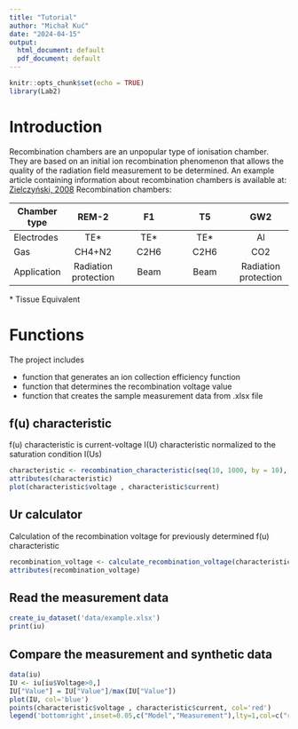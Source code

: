 ```yaml
---
title: "Tutorial"
author: "Michał Kuć"
date: "2024-04-15"
output:
  html_document: default
  pdf_document: default
---
```


```r
knitr::opts_chunk$set(echo = TRUE)
library(Lab2)
```

# Introduction

Recombination chambers are an unpopular type of ionisation chamber. They are based on an initial ion recombination phenomenon that allows the quality of the radiation field measurement to be determined.
An example article containing information about recombination chambers is available at: [Zielczyński, 2008](https://bibliotekanauki.pl/articles/147680.pdf)
Recombination chambers:

|Chamber type| REM-2 | F1 | T5 | GW2 |
|---|:-:|:-:|:-:|:-:|
| Electrodes | TE* | TE* | TE* | Al |
| Gas | CH4+N2 | C2H6 | C2H6 | CO2|
| Application | Radiation protection | Beam | Beam | Radiation protection |

\* Tissue Equivalent

# Functions

The project includes

 * function that generates an ion collection efficiency function
 * function that determines the recombination voltage value
 * function that creates the sample measurement data from .xlsx file

## f(u) characteristic
f(u) characteristic is current-voltage I(U) characteristic normalized to the saturation condition I(Us)

```r
characteristic <- recombination_characteristic(seq(10, 1000, by = 10), L=4)
attributes(characteristic)
plot(characteristic$voltage , characteristic$current)

```

## Ur calculator

Calculation of the recombination voltage for previously determined f(u) characteristic

```r
recombination_voltage <- calculate_recombination_voltage(characteristic, r = 0.96)
attributes(recombination_voltage)
```

## Read the measurement data


```r
create_iu_dataset('data/example.xlsx')
print(iu)
```

## Compare the measurement and synthetic data

```r
data(iu)
IU <- iu[iu$Voltage>0,]
IU["Value"] = IU["Value"]/max(IU["Value"])
plot(IU, col='blue')
points(characteristic$voltage , characteristic$current, col='red')
legend('bottomright',inset=0.05,c("Model","Measurement"),lty=1,col=c("red","blue"),title="f(u)")

```

